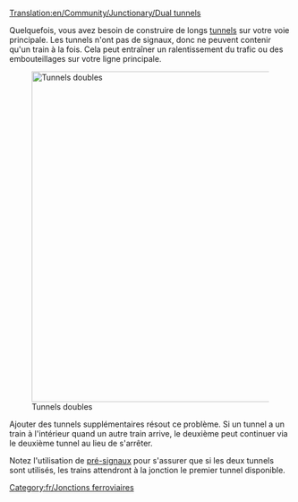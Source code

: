 [[Translation:en/Community/Junctionary/Dual tunnels]]

{{fr/Menu de Croisements}}
Quelquefois, vous avez besoin de construire de longs [[fr/Manual/Tunnels|tunnels]] sur votre voie principale. Les tunnels n'ont pas de signaux, donc ne peuvent contenir qu'un train à la fois. Cela peut entraîner un ralentissement du trafic ou des embouteillages sur votre ligne principale.

[[File:en/DualTunnelsPresignalled.png|none|thumb|590px|Tunnels doubles]]

Ajouter des tunnels supplémentaires résout ce problème. Si un tunnel a un train à l'intérieur quand un autre train arrive, le deuxième peut continuer via le deuxième tunnel au lieu de s'arrêter.

Notez l'utilisation de [[fr/Manual/Signaux#Signaux dépendants|pré-signaux]] pour s'assurer que si les deux tunnels sont utilisés, les trains attendront à la jonction le premier tunnel disponible.

[[Category:fr/Jonctions ferroviaires]]